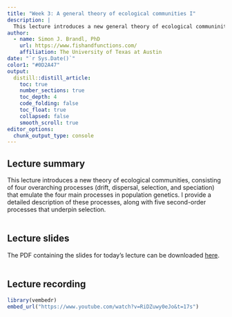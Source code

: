 ```yaml
---
title: "Week 3: A general theory of ecological communities I"
description: |
  This lecture introduces a new general theory of ecological communinities.
author:
  - name: Simon J. Brandl, PhD
    url: https://www.fishandfunctions.com/
    affiliation: The University of Texas at Austin
date: "`r Sys.Date()`"
color1: "#0D2A47"
output:
  distill::distill_article:
    toc: true
    number_sections: true
    toc_depth: 4
    code_folding: false
    toc_float: true
    collapsed: false
    smooth_scroll: true
editor_options: 
  chunk_output_type: console
---
```


## Lecture summary

This lecture introduces a new theory of ecological communities, consisting of four overarching processes (drift, dispersal, selection, and speciation) that emulate the four main processes in population genetics. I provide a detailed description of these processes, along with five second-order processes that underpin selection.
<br>
<br>

## Lecture slides

The PDF containing the slides for today's lecture can be downloaded [here](lectures/3_A general theory of ecological communities I_2025.pdf).
<br>
<br>

## Lecture recording

```r
library(vembedr)
embed_url("https://www.youtube.com/watch?v=RiDZuwy0eJo&t=17s")
```
<br>
<br>

